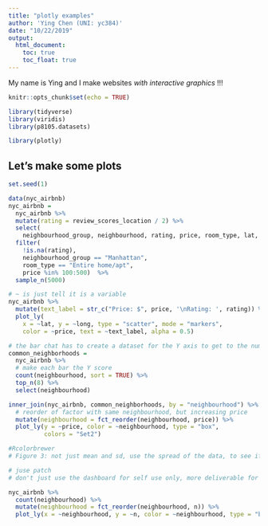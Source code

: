 ```yaml
---
title: "plotly examples"
author: 'Ying Chen (UNI: yc384)'
date: "10/22/2019"
output: 
  html_document:
    toc: true
    toc_float: true
---
```


My name is Ying and I make websites _with interactive graphics_ !!!


```r
knitr::opts_chunk$set(echo = TRUE)

library(tidyverse)
library(viridis)
library(p8105.datasets)

library(plotly)
```


## Let's make some plots

```r
set.seed(1)

data(nyc_airbnb)
nyc_airbnb = 
  nyc_airbnb %>% 
  mutate(rating = review_scores_location / 2) %>%
  select(
    neighbourhood_group, neighbourhood, rating, price, room_type, lat, long) %>%
  filter(
    !is.na(rating), 
    neighbourhood_group == "Manhattan",
    room_type == "Entire home/apt",
    price %in% 100:500)  %>% 
  sample_n(5000)
```

```r

# ~ is just tell it is a variable
nyc_airbnb %>%
  mutate(text_label = str_c("Price: $", price, '\nRating: ', rating)) %>% 
  plot_ly(
    x = ~lat, y = ~long, type = "scatter", mode = "markers",
    color = ~price, text = ~text_label, alpha = 0.5)

# the bar chat has to create a dataset for the Y axis to get to the number
common_neighborhoods =
  nyc_airbnb %>% 
  # make each bar the Y score
  count(neighbourhood, sort = TRUE) %>% 
  top_n(8) %>% 
  select(neighbourhood)

inner_join(nyc_airbnb, common_neighborhoods, by = "neighbourhood") %>% 
  # reorder of factor with same neighbourhood, but increasing price
  mutate(neighbourhood = fct_reorder(neighbourhood, price)) %>% 
  plot_ly(y = ~price, color = ~neighbourhood, type = "box",
          colors = "Set2")

#Rcolorbrewer
# Figure 3: not just mean and sd, use the spread of the data, to see if the data is skewed or etc... use the existing dataset, not change anything

# juse patch
# don't just use the dashboard for self use only, more deliverable for collaborators to see the data

nyc_airbnb %>% 
  count(neighbourhood) %>% 
  mutate(neighbourhood = fct_reorder(neighbourhood, n)) %>% 
  plot_ly(x = ~neighbourhood, y = ~n, color = ~neighbourhood, type = "bar")

```







